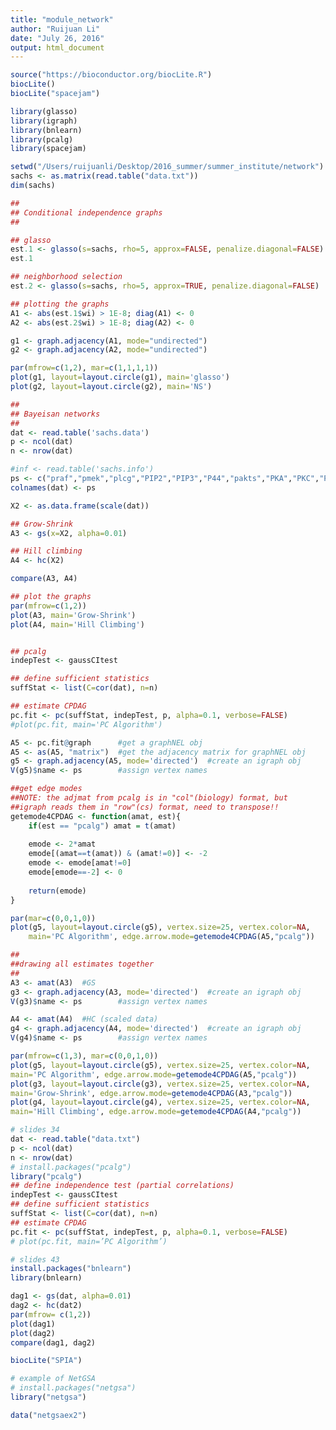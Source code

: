 ```yaml
---
title: "module_network"
author: "Ruijuan Li"
date: "July 26, 2016"
output: html_document
---
```



```r
source("https://bioconductor.org/biocLite.R")
biocLite()
biocLite("spacejam")

library(glasso)
library(igraph)
library(bnlearn)
library(pcalg)
library(spacejam)

setwd("/Users/ruijuanli/Desktop/2016_summer/summer_institute/network")
sachs <- as.matrix(read.table("data.txt"))
dim(sachs)

##
## Conditional independence graphs
##

## glasso
est.1 <- glasso(s=sachs, rho=5, approx=FALSE, penalize.diagonal=FALSE)
est.1

## neighborhood selection
est.2 <- glasso(s=sachs, rho=5, approx=TRUE, penalize.diagonal=FALSE)

## plotting the graphs
A1 <- abs(est.1$wi) > 1E-8; diag(A1) <- 0
A2 <- abs(est.2$wi) > 1E-8; diag(A2) <- 0

g1 <- graph.adjacency(A1, mode="undirected")
g2 <- graph.adjacency(A2, mode="undirected")

par(mfrow=c(1,2), mar=c(1,1,1,1))
plot(g1, layout=layout.circle(g1), main='glasso')
plot(g2, layout=layout.circle(g2), main='NS')

##
## Bayeisan networks
##
dat <- read.table('sachs.data')
p <- ncol(dat)
n <- nrow(dat)

#inf <- read.table('sachs.info')
ps <- c("praf","pmek","plcg","PIP2","PIP3","P44","pakts","PKA","PKC","P38","pjnk")
colnames(dat) <- ps

X2 <- as.data.frame(scale(dat))

## Grow-Shrink
A3 <- gs(x=X2, alpha=0.01)

## Hill climbing
A4 <- hc(X2)

compare(A3, A4)

## plot the graphs
par(mfrow=c(1,2))
plot(A3, main='Grow-Shrink')
plot(A4, main='Hill Climbing')


## pcalg
indepTest <- gaussCItest

## define sufficient statistics
suffStat <- list(C=cor(dat), n=n)

## estimate CPDAG
pc.fit <- pc(suffStat, indepTest, p, alpha=0.1, verbose=FALSE)
#plot(pc.fit, main='PC Algorithm')

A5 <- pc.fit@graph		#get a graphNEL obj
A5 <- as(A5, "matrix")	#get the adjacency matrix for graphNEL obj
g5 <- graph.adjacency(A5, mode='directed')	#create an igraph obj
V(g5)$name <- ps		#assign vertex names

##get edge modes
##NOTE: the adjmat from pcalg is in "col"(biology) format, but
##igraph reads them in "row"(cs) format, need to transpose!!
getemode4CPDAG <- function(amat, est){    
    if(est == "pcalg") amat = t(amat)
    
    emode <- 2*amat
    emode[(amat==t(amat)) & (amat!=0)] <- -2
    emode <- emode[amat!=0]
    emode[emode==-2] <- 0
    
    return(emode)
}

par(mar=c(0,0,1,0))
plot(g5, layout=layout.circle(g5), vertex.size=25, vertex.color=NA,
	main='PC Algorithm', edge.arrow.mode=getemode4CPDAG(A5,"pcalg"))

##
##drawing all estimates together
##
A3 <- amat(A3)	#GS
g3 <- graph.adjacency(A3, mode='directed')	#create an igraph obj
V(g3)$name <- ps		#assign vertex names

A4 <- amat(A4)	#HC (scaled data)
g4 <- graph.adjacency(A4, mode='directed')	#create an igraph obj
V(g4)$name <- ps		#assign vertex names

par(mfrow=c(1,3), mar=c(0,0,1,0))
plot(g5, layout=layout.circle(g5), vertex.size=25, vertex.color=NA,
main='PC Algorithm', edge.arrow.mode=getemode4CPDAG(A5,"pcalg"))
plot(g3, layout=layout.circle(g3), vertex.size=25, vertex.color=NA,
main='Grow-Shrink', edge.arrow.mode=getemode4CPDAG(A3,"pcalg"))
plot(g4, layout=layout.circle(g4), vertex.size=25, vertex.color=NA,
main='Hill Climbing', edge.arrow.mode=getemode4CPDAG(A4,"pcalg"))

# slides 34 
dat <- read.table("data.txt")
p <- ncol(dat)
n <- nrow(dat)
# install.packages("pcalg")
library("pcalg")
## define independence test (partial correlations)
indepTest <- gaussCItest
## define sufficient statistics
suffStat <- list(C=cor(dat), n=n)
## estimate CPDAG
pc.fit <- pc(suffStat, indepTest, p, alpha=0.1, verbose=FALSE)
# plot(pc.fit, main=’PC Algorithm’)

# slides 43 
install.packages("bnlearn")
library(bnlearn)

dag1 <- gs(dat, alpha=0.01)
dag2 <- hc(dat2)
par(mfrow= c(1,2))
plot(dag1)
plot(dag2)
compare(dag1, dag2)

biocLite("SPIA")

# example of NetGSA
# install.packages("netgsa")
library("netgsa")

data("netgsaex2")


```















